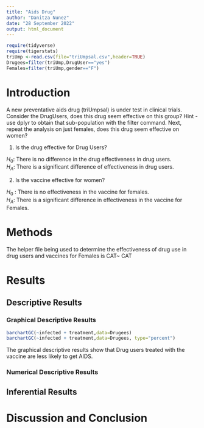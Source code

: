 ```yaml
---
title: "Aids Drug"
author: "Danitza Nunez"
date: "28 September 2022"
output: html_document
---
```


```r
require(tidyverse)
require(tigerstats)
triUmp <-read.csv(file="triUmpsal.csv",header=TRUE)
Drugees=filter(triUmp,DrugUser=="yes")
Females=filter(triUmp,gender=="F")
```

# Introduction

<!--In this section you explain what you are trying to show.  Where did the data come from?  What is the research or other question you are trying to answer?  If you skimp in this section expect to be marked down in your grade. Paint a picture of the project a couple of paragraphs is expected!-->

A new  preventative aids drug (triUmpsal) is under test in clinical trials. Consider the DrugUsers, does this drug seem effective on this group?  Hint - use dplyr to obtain that sub-population with the filter command.  Next, repeat the analysis on just females, does this drug seem effective on women?


<!-- Be sure to produce Descriptive Results and Inferential Results for both groups. !-->



1. Is the drug effective for Drug Users?

$H_0$: There is no difference in the drug  effectiveness in drug users.  
$H_A$: There is a significant difference of effectiveness in drug users. 


2. Is the vaccine effective for women?

$H_0$ : There is no effectiveness in the vaccine for females.  
$H_A$: There is a significant difference in effectiveness in the vaccine for Females.  


# Methods

<!--Decide on your methods:  use "variable analysis" or other appropriate descriptors.  Make sure to choose at least one graphical method and at least one numerical method. Discuss what data manipulations may be needed, for example sub-setting or other binning procedures and what sort of graphical displays and inferential tools will be used!-->

The helper file being used to determine the effectiveness of drug use in drug users and vaccines for Females is CAT~ CAT

# Results

<!--Divide this section into two sub-sections:  One for your descriptive results and one for your inferential results.!-->

## Descriptive Results

### Graphical Descriptive Results

<!--Graphical results here.  Make sure to show your code.  Provide appropriate labels for axes, giving units if possible, and provide a good title for the graph, too.  Use the graphical results to describe patterns, if any, that exist in the data as focused toward the research question. Bottom line is to explain the features of the graph that are relevant to conforming to or departing from what is expected by the null hypothesis !-->

```r
barchartGC(~infected + treatment,data=Drugees)
barchartGC(~infected + treatment,data=Drugees, type="percent")

```


The graphical descriptive results show that Drug users treated with the vaccine are less likely to get AIDS. 


### Numerical Descriptive Results

<!--Numerical results go here. Use the numerical results to describe the patterns, if any, that exist in the data as focused toward the research question!-->

## Inferential Results

<!--State hypothesis clearly.  Make sure your discussion of the inferential test covers all the aspects that the test output produces, such as test statistic, p-value etc.  Make a decision about the null hypothesis, explain the assumptions on which the selected test/procedure was based, and why the chosen procedure satisfies the assumptions and is appropriate to answer the research question!-->
  
# Discussion and Conclusion

<!--Discussion and conclusion here.  If you found a relationship be sure to consider whether the relationship occurs because one of the variables causes the other, or whether they perhasps are related for some other reason.  Watch the chapter 6 videos from the George Town videos collection.!

Report on both Drug Users and Females.  Be sure to include the odds for both groups.
-->

 
